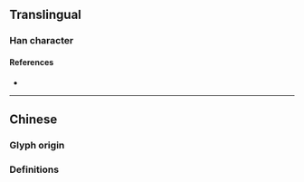 {{also|掄}}
{{character info}}
==Translingual==

===Han character===
{{Han char|rn=64|rad=手|as=04|sn=7|four=|canj=QOP|ids=⿰扌仑}}

====References====
* {{Han ref|kx=0422.121|hdz=31840.040|uh=62A1|ud=25249}}

----

==Chinese==

===Glyph origin===
{{Han simp|掄|f=侖|t=仑}}

===Definitions===
{{zh-see|掄}}